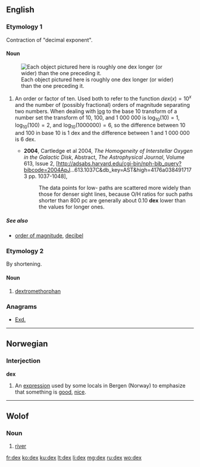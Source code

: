 {{also|Dex|dex-}}
==English==

===Etymology 1===
Contraction of "decimal exponent".

====Noun====
{{en-noun|dexes}}
[[File:Icons 1e-6m to 1e5m squares 512pixel.png|thumb|Each object pictured here is roughly one dex longer (or wider) than the one preceding it.]]
# {{physics|and|astrophysics}} An order or factor of ten. Used both to refer to the function <math>dex(x) = 10^x</math> and the number of (possibly fractional) orders of magnitude separating two numbers.  When dealing with [[log]] to the base 10 transform of a number set the transform of 10, 100, and 1 000 000 is <math>\log_{10}(10) = 1</math>, <math>\log_{10}(100) = 2</math>, and <math>\log_{10}(1 000 000) = 6</math>, so the difference between 10 and 100 in base 10 is 1 dex and the difference between 1 and 1 000 000 is 6 dex.  
#* '''2004''', Cartledge et al 2004, ''The Homogeneity of Interstellar Oxygen in the Galactic Disk'', Abstract, ''The Astrophysical Journal'', Volume 613, Issue 2, [http://adsabs.harvard.edu/cgi-bin/nph-bib_query?bibcode=2004ApJ...613.1037C&amp;db_key=AST&amp;high=4176a0384917173 pp. 1037-1048],
#*: The data points for low-<nH> paths are scattered more widely than those for denser sight lines, because O/H ratios for such paths shorter than 800 pc are generally about 0.10 '''dex''' lower than the values for longer ones.

=====See also=====
* [[order of magnitude]], [[decibel]]

===Etymology 2===
By shortening.

====Noun====
{{en-noun|-}}

# {{informal}} [[dextromethorphan]]

===Anagrams===
* [[Exd.#English|Exd.]]

----

==Norwegian==

===Interjection===
'''dex'''

# An [[expression]] used by some locals in Bergen (Norway) to emphasize that something is [[good]], [[nice]].

{{attention|no}}
----

==Wolof==

===Noun===
{{head|wo|noun}}

# [[river]]

[[fr:dex]]
[[ko:dex]]
[[ku:dex]]
[[lt:dex]]
[[li:dex]]
[[mg:dex]]
[[ru:dex]]
[[wo:dex]]